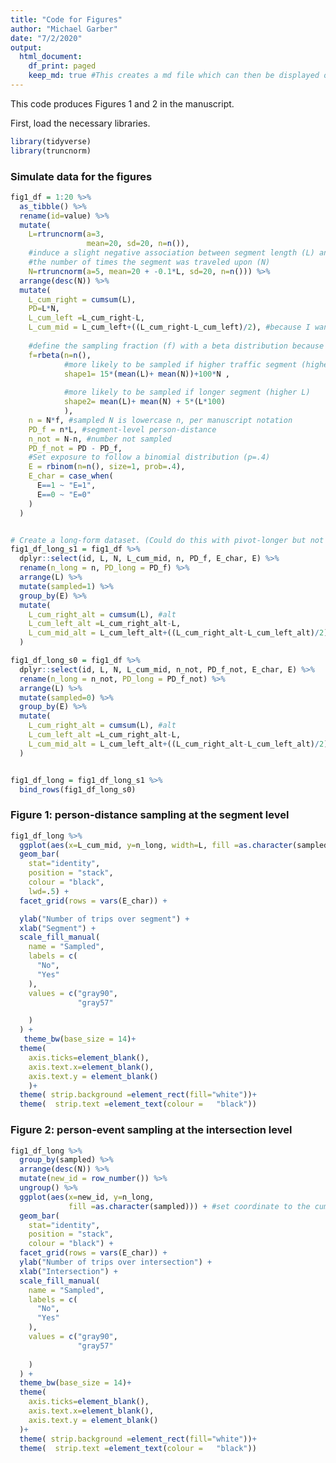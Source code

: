 ---
title: "Code for Figures"
author: "Michael Garber"
date: "7/2/2020"
output:
  html_document:
    df_print: paged
    keep_md: true #This creates a md file which can then be displayed on github. See https://happygitwithr.com/rmd-test-drive.html
---

This code produces Figures 1 and 2 in the manuscript.

First, load the necessary libraries.
```{r load packages, eval=TRUE, echo=TRUE, message=FALSE, error=FALSE, warning=FALSE}

library(tidyverse) 
library(truncnorm)
```


### Simulate data for the figures

```{r generate data, eval=TRUE, echo=TRUE}
fig1_df = 1:20 %>% 
  as_tibble() %>% 
  rename(id=value) %>%
  mutate(
    L=rtruncnorm(a=3,
                 mean=20, sd=20, n=n()),
    #induce a slight negative association between segment length (L) and
    #the number of times the segment was traveled upon (N)
    N=rtruncnorm(a=5, mean=20 + -0.1*L, sd=20, n=n())) %>% 
  arrange(desc(N)) %>% 
  mutate(
    L_cum_right = cumsum(L),
    PD=L*N,
    L_cum_left =L_cum_right-L,
    L_cum_mid = L_cum_left+((L_cum_right-L_cum_left)/2), #because I want to plot at midpoint
  
    #define the sampling fraction (f) with a beta distribution because it's a proportion
    f=rbeta(n=n(),
            #more likely to be sampled if higher traffic segment (higher N)
            shape1= 15*(mean(L)+ mean(N))+100*N , 
            
            #more likely to be sampled if longer segment (higher L)
            shape2= mean(L)+ mean(N) + 5*(L*100)
            ),
    n = N*f, #sampled N is lowercase n, per manuscript notation
    PD_f = n*L, #segment-level person-distance
    n_not = N-n, #number not sampled
    PD_f_not = PD - PD_f,
    #Set exposure to follow a binomial distribution (p=.4)
    E = rbinom(n=n(), size=1, prob=.4),
    E_char = case_when(
      E==1 ~ "E=1",
      E==0 ~ "E=0"
    )
  )


# Create a long-form dataset. (Could do this with pivot-longer but not yet intuitive to me)
fig1_df_long_s1 = fig1_df %>% 
  dplyr::select(id, L, N, L_cum_mid, n, PD_f, E_char, E) %>% 
  rename(n_long = n, PD_long = PD_f) %>% 
  arrange(L) %>% 
  mutate(sampled=1) %>% 
  group_by(E) %>% 
  mutate(
    L_cum_right_alt = cumsum(L), #alt
    L_cum_left_alt =L_cum_right_alt-L,
    L_cum_mid_alt = L_cum_left_alt+((L_cum_right_alt-L_cum_left_alt)/2)
  )

fig1_df_long_s0 = fig1_df %>% 
  dplyr::select(id, L, N, L_cum_mid, n_not, PD_f_not, E_char, E) %>% 
  rename(n_long = n_not, PD_long = PD_f_not) %>% 
  arrange(L) %>% 
  mutate(sampled=0) %>% 
  group_by(E) %>% 
  mutate(
    L_cum_right_alt = cumsum(L), #alt
    L_cum_left_alt =L_cum_right_alt-L,
    L_cum_mid_alt = L_cum_left_alt+((L_cum_right_alt-L_cum_left_alt)/2)
  )


fig1_df_long = fig1_df_long_s1 %>% 
  bind_rows(fig1_df_long_s0)

```

### Figure 1: person-distance sampling at the segment level

```{r figure1, eval=TRUE, echo=TRUE}
fig1_df_long %>% 
  ggplot(aes(x=L_cum_mid, y=n_long, width=L, fill =as.character(sampled))) + #set coordinate to the cumulative midpoint
  geom_bar(
    stat="identity", 
    position = "stack",
    colour = "black",
    lwd=.5) +
  facet_grid(rows = vars(E_char)) +

  ylab("Number of trips over segment") +
  xlab("Segment") +
  scale_fill_manual(
    name = "Sampled",
    labels = c(
      "No",
      "Yes"
    ),
    values = c("gray90",
               "gray57"

    )
  ) +
   theme_bw(base_size = 14)+
  theme(
    axis.ticks=element_blank(),
    axis.text.x=element_blank(),
    axis.text.y = element_blank()
    )+
  theme( strip.background =element_rect(fill="white"))+
  theme(  strip.text =element_text(colour =   "black"))
```

### Figure 2: person-event sampling at the intersection level

```{r figure2, eval=TRUE, echo=TRUE}
fig1_df_long %>% 
  group_by(sampled) %>%  
  arrange(desc(N)) %>% 
  mutate(new_id = row_number()) %>% 
  ungroup() %>% 
  ggplot(aes(x=new_id, y=n_long, 
             fill =as.character(sampled))) + #set coordinate to the cumulative midpoint
  geom_bar(
    stat="identity", 
    position = "stack",
    colour = "black") +
  facet_grid(rows = vars(E_char)) +
  ylab("Number of trips over intersection") +
  xlab("Intersection") +
  scale_fill_manual(
    name = "Sampled",
    labels = c(
      "No",
      "Yes"
    ),
    values = c("gray90",
               "gray57"
               
    )
  ) +
  theme_bw(base_size = 14)+
  theme(
    axis.ticks=element_blank(),
    axis.text.x=element_blank(),
    axis.text.y = element_blank()
  )+
  theme( strip.background =element_rect(fill="white"))+
  theme(  strip.text =element_text(colour =   "black"))
```


